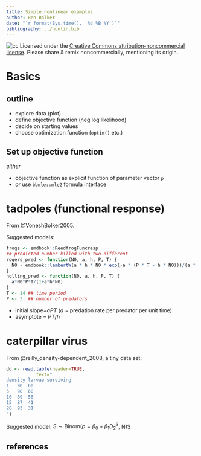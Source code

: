 ```yaml
---
title: Simple nonlinear examples
author: Ben Bolker
date: "`r format(Sys.time(), '%d %B %Y')`"
bibliography: ../nonlin.bib
---
```


![cc](pix/cc-attrib-nc.png)
Licensed under the 
[Creative Commons attribution-noncommercial license](http://creativecommons.org/licenses/by-nc/3.0/).
Please share \& remix noncommercially, mentioning its origin.

# Basics

## outline

- explore data (plot)
- define objective function (neg log likelihood)
- decide on starting values
- choose optimization function (`optim()` etc.)

## Set up objective function

*either* 

- objective function as explicit function of parameter vector `p`
- *or* use `bbmle::mle2` formula interface


# tadpoles (functional response)

From @VoneshBolker2005.

Suggested models:

```r
frogs <- emdbook::ReedfrogFuncresp
## predicted number killed with two different 
rogers_pred <- function(N0, a, h, P, T) {
  N0 - emdbook::lambertW(a * h * N0 * exp(-a * (P * T - h * N0)))/(a * h)
}
holling_pred <- function(N0, a, h, P, T) {
  a*N0*P*T/(1+a*h*N0)
}
T <- 14 ## time period
P <- 3  ## number of predators
```

- initial slope=$aPT$ ($a$ = predation rate per predator per unit time)
- asymptote = $PT/h$

# caterpillar virus

From @reilly_density-dependent_2008, a tiny data set:

```r
dd <- read.table(header=TRUE,
           text="
density larvae surviving
1   90  60
5   90  60
10  89  56
15  87  41
20  93  31
")
```

Suggested model: $S \sim \textrm{Binom}(p=\beta_0 + \beta_1 D^\beta_2$, N)$

## references
